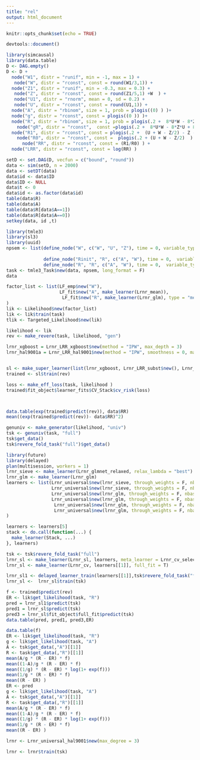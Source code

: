 ```yaml
---
title: "rel"
output: html_document
---
```


```r
knitr::opts_chunk$set(echo = TRUE)

```

```r

devtools::document()
```

```r
library(simcausal)
library(data.table)
D <- DAG.empty()
D <- D +
  node("W1", distr = "runif", min = -1, max = 1) +
   node("W", distr = "rconst", const = round(W1/3,1)) +
  node("Z1", distr = "runif", min = -0.3, max = 0.3) +
   node("Z", distr = "rconst", const = round(Z1/5,1) +W  ) +
   node("U1", distr = "rnorm", mean = 0, sd = 0.2) +
   node("U", distr = "rconst", const = round(U1,1)) +
  node("A", distr = "rbinom", size = 1, prob = plogis((0) ) )+
  node("g", distr = "rconst", const = plogis((0 )) )+
  node("R", distr = "rbinom", size = 1, prob = plogis(.2 +  8*U*W - 8*Z*U + 8*U* W+ (U + W - Z/2) - Z*A - .4*A + 5*A*W ) )+
    node("gR", distr = "rconst",  const =plogis(.2 +  8*U*W - 8*Z*U + 8*U* W+ (U + W - Z/2) - Z*A - .4*A + 5*A*W ) )+
  node("R1", distr = "rconst", const = plogis(.2 +  (U + W - Z/2) - Z - .4 + 5*W ) )+
    node("R0", distr = "rconst", const =  plogis(.2 + (U + W - Z/2)  ) )+
      node("RR", distr = "rconst", const = (R1/R0) ) +
  node("LRR", distr = "rconst", const = log(RR) ) 

setD <- set.DAG(D, vecfun = c("bound", "round"))
data <- sim(setD, n = 2000)
data <- setDT(data)
data$id <- data$ID
data$ID <- NULL
data$t <- 0
data$id <- as.factor(data$id)
table(data$R)
table(data$A)
table(data$R[data$A==1])
table(data$R[data$A==0])
setkey(data, id ,t)

library(tmle3)
library(sl3)
library(uuid)
npsem <- list(define_node("W", c("W", "U", "Z"), time = 0, variable_type = variable_type("continuous")), define_node("A", "A", c("W"), time = 0), define_node("Z", "Z",  variable_type = variable_type("continuous")),
             
              define_node("Rinit", "R", c("A", "W"), time = 0,  variable_type = variable_type("continuous")), define_node("RR", "R", c("W"), time = 0,  variable_type = variable_type("continuous")),
              define_node("R", "R", c("A", "W"), time = 0,  variable_type = variable_type("continuous")))
task <- tmle3_Task$new(data, npsem, long_format = F)
data
```

```r
factor_list <- list(LF_emp$new("W"), 
                    LF_fit$new("A", make_learner(Lrnr_mean)),
                     LF_fit$new("R", make_learner(Lrnr_glm), type = "mean")
)
lik <- Likelihood$new(factor_list)
lik <- lik$train(task)
tlik <- Targeted_Likelihood$new(lik)
```

```r
likelihood <- lik
rev <- make_revere(task, likelihood, "gen")

```


```r

lrnr_xgboost = Lrnr_LRR_xgboost$new(method = "IPW", max_depth = 3)
lrnr_hal9001a = Lrnr_LRR_hal9001$new(method = "IPW", smoothness = 0, max_degree = 2, grad_desc =F, iter = 100)


sl <- make_super_learner(list(lrnr_xgboost, Lrnr_LRR_subst$new(), Lrnr_LRR_glm$new(method = "IPW")), task, likelihood )
trained <- sl$train(rev)
```
```r
loss <- make_eff_loss(task, likelihood )
trained$fit_object$learner_fits$CV_Stack$cv_risk(loss)



data.table(exp(trained$predict(rev)), data$RR)
mean((exp(trained$predict(rev))- data$RR)^2)

```



```r
genuniv <- make_generator(likelihood, "univ")
tsk <- genuniv(task, "full")
tsk$get_data()
tsk$revere_fold_task("full")$get_data()
```



```r
library(future)
library(delayed)
plan(multisession, workers = 1)
lrnr_sieve <- make_learner(Lrnr_glmnet_relaxed, relax_lambda = "best")
lrnr_glm <- make_learner(Lrnr_glm)
learners <- list(Lrnr_universal$new(lrnr_sieve, through_weights = F, nbasis = 25, max_degree = 1),
                 Lrnr_universal$new(lrnr_sieve, through_weights = F, nbasis = 100, max_degree = 2),
                 Lrnr_universal$new(lrnr_glm, through_weights = F, nbasis = 100, max_degree = 1),
                 Lrnr_universal$new(lrnr_glm, through_weights = F, nbasis = 50, max_degree = 1),
                  Lrnr_universal$new(lrnr_glm, through_weights = F, nbasis = 10, max_degree = 1),
                  Lrnr_universal$new(lrnr_glm, through_weights = F, nbasis = 10, max_degree = 2)
)

learners <- learners[5]
stack <- do.call(function(...) {
  make_learner(Stack, ...)
}, learners)

tsk <- tsk$revere_fold_task("full")
lrnr_sl <- make_learner(Lrnr_sl, learners, meta_learner = Lrnr_cv_selector$new())
lrnr_sl <- make_learner(Lrnr_cv, learners[[1]], full_fit = T)

lrnr_sl1 <- delayed_learner_train(learners[[1]],tsk$revere_fold_task("full"))$compute()
lrnr_sl <-  lrnr_sl$train(tsk)
```

```r
f <- trained$predict(rev)
ER <- lik$get_likelihood(task, "R")
pred = lrnr_sl1$predict(tsk)
pred1 = lrnr_sl$predict(tsk)
pred3 = lrnr_sl$fit_object$full_fit$predict(tsk)
data.table(pred, pred1, pred3,ER)

data.table(f)
ER <- lik$get_likelihood(task, "R")
g <- lik$get_likelihood(task, "A")
A <- tsk$get_data(,"A")[[1]]
R <- task$get_data(,"R")[[1]]
mean(A/g * (R - ER) * f)
mean((1-A)/g * (R - ER) * f)
mean((1/g) * (R - ER) * log(1+ exp(f)))
mean(1/g * (R - ER) * f)
mean((R - ER) )
ER <- pred
g <- lik$get_likelihood(task, "A")
A <- tsk$get_data(,"A")[[1]]
R <- task$get_data(,"R")[[1]]
mean(A/g * (R - ER) * f)
mean((1-A)/g * (R - ER) * f)
mean((1/g) * (R - ER) * log(1+ exp(f)))
mean(1/g * (R - ER) * f)
mean((R - ER) )
```





```r

lrnr <- Lrnr_universal_hal9001$new(max_degree = 3)

lrnr <- lrnr$train(tsk)

```





